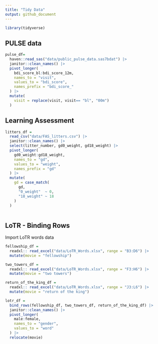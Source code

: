 ```yaml
---
title: "Tidy Data"
output: github_document
---
```


```r
library(tidyverse)
```

## PULSE data 

```r
pulse_df= 
  haven::read_sas("data/public_pulse_data.sas7bdat") |> 
  janitor::clean_names() |> 
  pivot_longer(
    bdi_score_bl:bdi_score_12m,
    names_to = "visit",
    values_to = "bdi_score",
    names_prefix = "bdi_score_"
  ) |> 
  mutate(
    visit = replace(visit, visit== "bl", "00m")
  )
```

## Learning Assessment 
```r
litters_df = 
  read_csv("data/FAS_litters.csv") |> 
  janitor::clean_names() |> 
  select(litter_number, gd0_weight, gd18_weight) |> 
  pivot_longer(
    gd0_weight:gd18_weight,
    names_to = "gd",
    values_to = "weight",
    names_prefix = "gd"
  ) |> 
  mutate(
    gd = case_match(
      gd, 
      "0_weight"  ~ 0, 
      "18_weight" ~ 18 
    )
  )
  
```

## LoTR - Binding Rows 

Import LoTR words data

```r
fellowship_df = 
  readxl:: read_excel("data/LoTR_Words.xlsx", range = "B3:D6") |> 
  mutate(movie = "fellowship")

two_towers_df = 
  readxl:: read_excel("data/LoTR_Words.xlsx", range = "F3:H6") |> 
  mutate(movie = "two towers")

return_of_the_king_df = 
  readxl:: read_excel("data/LoTR_Words.xlsx", range = "J3:L6") |> 
  mutate(movie = "return of the king")

lotr_df = 
  bind_rows(fellowship_df, two_towers_df, return_of_the_king_df) |> 
  janitor::clean_names() |> 
  pivot_longer(
    male:female, 
    names_to = "gender",
    values_to = "word"
  ) |> 
  relocate(movie)
```

